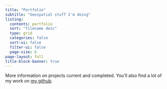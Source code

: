 ```yaml
---
title: "Portfolio"
subtitle: "Geospatial stuff I'm doing"
listing:
  contents: portfolio
  sort: "filename desc"
  type: grid
  categories: false
  sort-ui: false
  filter-ui: false
  page-size: 6
page-layout: full
title-block-banner: true
---
```


More information on projects current and completed. You'll also find a lot of my work on [my github](https://github.com/DOSull).

